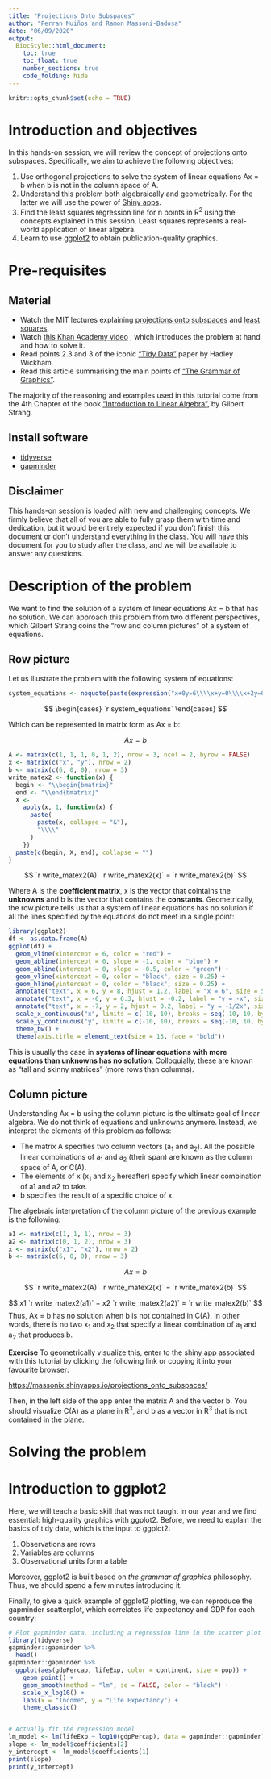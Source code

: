 ```yaml
---
title: "Projections Onto Subspaces"
author: "Ferran Muiños and Ramon Massoni-Badosa"
date: "06/09/2020"
output: 
  BiocStyle::html_document:
    toc: true
    toc_float: true
    number_sections: true
    code_folding: hide
---
```


```r
knitr::opts_chunk$set(echo = TRUE)
```


# Introduction and objectives

In this hands-on session, we will review the concept of projections onto subspaces. Specifically, we aim to achieve the following objectives:

1. Use orthogonal projections to solve the system of linear equations Ax = b when b is not in the column space of A.
2. Understand this problem both algebraically and geometrically. For the latter we will use the power of [Shiny apps](https://shiny.rstudio.com/).
3. Find the least squares regression line for n points in R^2^ using the concepts explained in this session. Least squares represents a real-world application of linear algebra.
4. Learn to use [ggplot2](https://ggplot2.tidyverse.org/) to obtain publication-quality graphics. 


# Pre-requisites

## Material

- Watch the MIT lectures explaining [projections onto subspaces](https://www.youtube.com/watch?v=Y_Ac6KiQ1t0) and [least squares](https://www.youtube.com/watch?v=osh80YCg_GM).
- Watch [this Khan Academy video](https://en.khanacademy.org/math/linear-algebra/alternate-bases/orthogonal-projections/v/linear-algebra-least-squares-approximation) , which introduces the problem at hand and how to solve it. 
- Read points 2.3 and 3 of the iconic ["Tidy Data"](https://vita.had.co.nz/papers/tidy-data.pdf) paper by Hadley Wickham.
- Read this article summarising the main points of ["The Grammar of Graphics"](https://towardsdatascience.com/a-comprehensive-guide-to-the-grammar-of-graphics-for-effective-visualization-of-multi-dimensional-1f92b4ed4149).

The majority of the reasoning and examples used in this tutorial come from the 4th Chapter of the book ["Introduction to Linear Algebra"](https://math.mit.edu/~gs/linearalgebra/), by Gilbert Strang.

## Install software

- [tidyverse](https://www.tidyverse.org/)
- [gapminder](https://cran.r-project.org/web/packages/gapminder/index.html)


## Disclaimer

This hands-on session is loaded with new and challenging concepts. We firmly believe that all of you are able to fully grasp them with time and dedication, but it would be entirely expected if you don't finish this document or don't understand everything in the class. You will have this document for you to study after the class, and we will be available to answer any questions.


# Description of the problem

We want to find the solution of a system of linear equations Ax = b that has no solution. We can approach this problem from two different perspectives, which Gilbert Strang coins the "row and column pictures" of a system of equations.


## Row picture

Let us illustrate the problem with the following system of equations:

```r
system_equations <- noquote(paste(expression("x+0y=6\\\\x+y=0\\\\x+2y=0")))
```

$$
\begin{cases} `r system_equations` \end{cases}
$$

Which can be represented in matrix form as Ax = b:

$$
Ax = b
$$

```r
A <- matrix(c(1, 1, 1, 0, 1, 2), nrow = 3, ncol = 2, byrow = FALSE)
x <- matrix(c("x", "y"), nrow = 2)
b <- matrix(c(6, 0, 0), nrow = 3)
write_matex2 <- function(x) {
  begin <- "\\begin{bmatrix}"
  end <- "\\end{bmatrix}"
  X <-
    apply(x, 1, function(x) {
      paste(
        paste(x, collapse = "&"),
        "\\\\"
      )
    })
  paste(c(begin, X, end), collapse = "")
}
```


$$
`r write_matex2(A)` `r write_matex2(x)` = `r write_matex2(b)`
$$

Where A is the **coefficient matrix**, x is the vector that cointains the **unknowns** and b is the vector that contains the **constants**. Geometrically, the row picture tells us that a system of linear equations has no solution if all the lines specified by the equations do not meet in a single point:

```r
library(ggplot2)
df <- as.data.frame(A)
ggplot(df) +
  geom_vline(xintercept = 6, color = "red") +
  geom_abline(intercept = 0, slope = -1, color = "blue") +
  geom_abline(intercept = 0, slope = -0.5, color = "green") +
  geom_vline(xintercept = 0, color = "black", size = 0.25) +
  geom_hline(yintercept = 0, color = "black", size = 0.25) +
  annotate("text", x = 6, y = 8, hjust = 1.2, label = "x = 6", size = 5, color = "red") +
  annotate("text", x = -6, y = 6.3, hjust = -0.2, label = "y = -x", size = 5, color = "blue") +
  annotate("text", x = -7, y = 2, hjust = 0.2, label = "y = -1/2x", size = 5, color = "green") +
  scale_x_continuous("x", limits = c(-10, 10), breaks = seq(-10, 10, by = 2))+
  scale_y_continuous("y", limits = c(-10, 10), breaks = seq(-10, 10, by = 2)) +
  theme_bw() +
  theme(axis.title = element_text(size = 13, face = "bold"))
```

This is usually the case in **systems of linear equations with more equations than unknowns has no solution**. Colloquially, these are known as "tall and skinny matrices" (more rows than columns).


## Column picture

Understanding Ax = b using the column picture is the ultimate goal of linear algebra. We do not think of equations and unknowns anymore. Instead, we interpret the elements of this problem as follows: 

* The matrix A specifies two column vectors (a<sub>1</sub> and a<sub>2</sub>). All the possible linear combinations of a<sub>1</sub> and a<sub>2</sub> (their span) are known as the column space of A, or C(A).
* The elements of x (x<sub>1</sub> and x<sub>2</sub> hereafter) specify which linear combination of a1 and a2 to take. 
* b specifies the result of a specific choice of x.

The algebraic interpretation of the column picture of the previous example is the following:

```r
a1 <- matrix(c(1, 1, 1), nrow = 3)
a2 <- matrix(c(0, 1, 2), nrow = 3)
x <- matrix(c("x1", "x2"), nrow = 2)
b <- matrix(c(6, 0, 0), nrow = 3)
```

$$
Ax = b
$$

$$
`r write_matex2(A)` `r write_matex2(x)` = `r write_matex2(b)`
$$

$$
x1 `r write_matex2(a1)` + x2 `r write_matex2(a2)` = `r write_matex2(b)`
$$
Thus, Ax = b has no solution when b is not contained in C(A). In other words, there is no two x<sub>1</sub> and x<sub>2</sub> that specify a linear combination of a<sub>1</sub> and a<sub>2</sub> that produces b. 

**Exercise**
To geometrically visualize this, enter to the shiny app associated with this tutorial by clicking the following link or copying it into your favourite browser:

[https://massonix.shinyapps.io/projections_onto_subspaces/](https://massonix.shinyapps.io/projections_onto_subspaces/)

Then, in the left side of the app enter the matrix A and the vector b. You should visualize C(A) as a plane in R^3^, and b as a vector in R^3^ that is not contained in the plane.


# Solving the problem


# Introduction to ggplot2

Here, we will teach a basic skill that was not taught in our year and we find essential: high-quality graphics with ggplot2. Before, we need to explain the basics of tidy data, which is the input to ggplot2:

1. Observations are rows
2. Variables are columns
3. Observational units form a table

Moreover, ggplot2 is built based on *the grammar of graphics* philosophy. Thus, we should spend a few minutes introducing it.

Finally, to give a quick example of ggplot2 plotting, we can reproduce the gapminder scatterplot, which correlates life expectancy and GDP for each country:

```r
# Plot gapminder data, including a regression line in the scatter plot
library(tidyverse)
gapminder::gapminder %>% 
  head()
gapminder::gapminder %>% 
  ggplot(aes(gdpPercap, lifeExp, color = continent, size = pop)) +
    geom_point() +
    geom_smooth(method = "lm", se = FALSE, color = "black") +
    scale_x_log10() +
    labs(x = "Income", y = "Life Expectancy") +
    theme_classic()


# Actually fit the regression model
lm_model <- lm(lifeExp ~ log10(gdpPercap), data = gapminder::gapminder)
slope <- lm_model$coefficients[2]
y_intercept <- lm_model$coefficients[1]
print(slope)
print(y_intercept)
```
